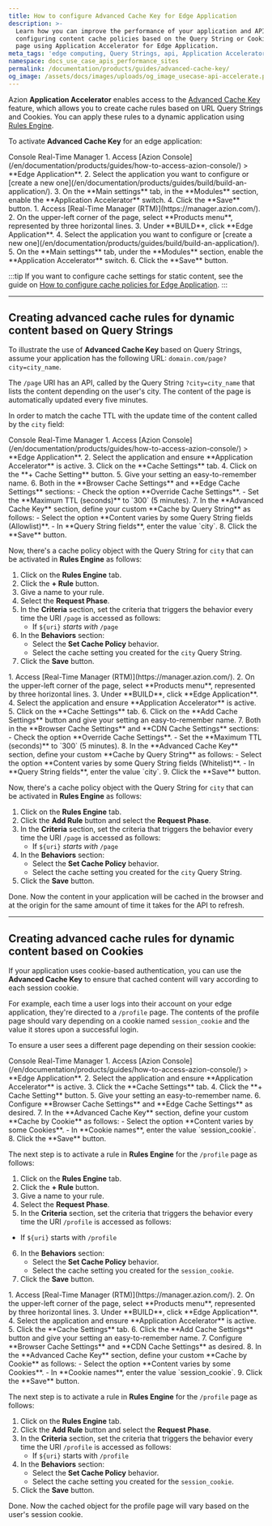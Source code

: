 ```yaml
---
title: How to configure Advanced Cache Key for Edge Application
description: >-
  Learn how you can improve the performance of your application and APIs by
  configuring content cache policies based on the Query String or Cookie of a
  page using Application Accelerator for Edge Application.
meta_tags: 'edge computing, Query Strings, api, Application Accelerator, cache'
namespace: docs_use_case_apis_performance_sites
permalink: /documentation/products/guides/advanced-cache-key/
og_image: /assets/docs/images/uploads/og_image_usecase-api-accelerate.png
---
```



<InterfaceNote />

Azion **Application Accelerator** enables access to the [Advanced Cache Key](/en/documentation/products/build/edge-application/cache-settings/#advanced-cache-key) feature, which allows you to create cache rules based on URL Query Strings and Cookies. You can apply these rules to a dynamic application using [Rules Engine](/en/documentation/products/build/edge-application/rules-engine/).

To activate **Advanced Cache Key** for an edge application:

<Tabs client:visible>
    <Fragment slot="tab.console">Console</Fragment>
    <Fragment slot="tab.rtm">Real-Time Manager</Fragment>

<Fragment slot="panel.console">
1. Access [Azion Console](/en/documentation/products/guides/how-to-access-azion-console/) > **Edge Application**.
2. Select the application you want to configure or [create a new one](/en/documentation/products/guides/build/build-an-application/).
3. On the **Main settings** tab, in the **Modules** section, enable the **Application Accelerator** switch.
4. Click the **Save** button.
</Fragment>

<Fragment slot="panel.rtm">
1. Access [Real-Time Manager (RTM)](https://manager.azion.com/).
2. On the upper-left corner of the page, select **Products menu**, represented by three horizontal lines.
3. Under **BUILD**, click **Edge Application**.
4. Select the application you want to configure or [create a new one](/en/documentation/products/guides/build/build-an-application/).
5. On the **Main settings** tab, under the **Modules** section, enable the **Application Accelerator** switch.
6. Click the **Save** button.
</Fragment>

</Tabs>

:::tip
If you want to configure cache settings for static content, see the guide on [How to configure cache policies for Edge Application](/en/documentation/products/guides/cache-settings/).
:::

---

## Creating advanced cache rules for dynamic content based on Query Strings

To illustrate the use of **Advanced Cache Key** based on Query Strings, assume your application has the following URL: `domain.com/page?city=city_name`.

The `/page` URI has an API, called by the Query String `?city=city_name` that lists the content depending on the user's city. The content of the page is automatically updated every five minutes.

In order to match the cache TTL with the update time of the content called by the `city` field:

<Tabs client:visible>
    <Fragment slot="tab.console">Console</Fragment>
    <Fragment slot="tab.rtm">Real-Time Manager</Fragment>

<Fragment slot="panel.console">
1. Access [Azion Console](/en/documentation/products/guides/how-to-access-azion-console/) > **Edge Application**.
2. Select the application and ensure **Application Accelerator** is active.
3. Click on the **Cache Settings** tab.
4. Click on the **+ Cache Setting** button.
5. Give your setting an easy-to-remember name.
6. Both in the **Browser Cache Settings** and **Edge Cache Settings** sections:
    - Check the option **Override Cache Settings**.
    - Set the **Maximum TTL (seconds)** to `300` (5 minutes).
7. In the **Advanced Cache Key** section, define your custom **Cache by Query String** as follows:
    - Select the option **Content varies by some Query String fields (Allowlist)**.
    - In **Query String fields**, enter the value `city`.
8. Click the **Save** button.

Now, there's a cache policy object with the Query String for `city` that can be activated in **Rules Engine** as follows:

1. Click on the **Rules Engine** tab.
2. Click the **+ Rule** button.
3. Give a name to your rule.
4. Select the **Request Phase**.
5. In the **Criteria** section, set the criteria that triggers the behavior every time the URI `/page` is accessed as follows:
    - If `${uri}` *starts with* `/page`
6. In the **Behaviors** section:
    - Select the **Set Cache Policy** behavior.
    - Select the cache setting you created for the `city` Query String.
7. Click the **Save** button.
</Fragment>

<Fragment slot="panel.rtm">
1. Access [Real-Time Manager (RTM)](https://manager.azion.com/).
2. On the upper-left corner of the page, select **Products menu**, represented by three horizontal lines.
3. Under **BUILD**, click **Edge Application**.
4. Select the application and ensure **Application Accelerator** is active.
5. Click on the **Cache Settings** tab.
6. Click on the **Add Cache Settings** button and give your setting an easy-to-remember name.
7. Both in the **Browser Cache Settings** and **CDN Cache Settings** sections:
    - Check the option **Override Cache Settings**.
    - Set the **Maximum TTL (seconds)** to `300` (5 minutes).
8. In the **Advanced Cache Key** section, define your custom **Cache by Query String** as follows:
    - Select the option **Content varies by some Query String fields (Whitelist)**.
    - In **Query String fields**, enter the value `city`.
9. Click the **Save** button.

Now, there's a cache policy object with the Query String for `city` that can be activated in **Rules Engine** as follows:

1. Click on the **Rules Engine** tab.
2. Click the **Add Rule** button and select the **Request Phase**.
3. In the **Criteria** section, set the criteria that triggers the behavior every time the URI `/page` is accessed as follows:
    - If `${uri}` *starts with* `/page`
4. In the **Behaviors** section:
    - Select the **Set Cache Policy** behavior.
    - Select the cache setting you created for the `city` Query String.
5. Click the **Save** button.
</Fragment>

</Tabs>

Done. Now the content in your application will be cached in the browser and at the origin for the same amount of time it takes for the API to refresh.

---

## Creating advanced cache rules for dynamic content based on Cookies

If your application uses cookie-based authentication, you can use the **Advanced Cache Key** to ensure that cached content will vary according to each session cookie.

For example, each time a user logs into their account on your edge application, they're directed to a `/profile` page. The contents of the profile page should vary depending on a cookie named `session_cookie` and the value it stores upon a successful login.

To ensure a user sees a different page depending on their session cookie:

<Tabs client:visible>
    <Fragment slot="tab.console">Console</Fragment>
    <Fragment slot="tab.rtm">Real-Time Manager</Fragment>

<Fragment slot="panel.console">
1. Access [Azion Console](/en/documentation/products/guides/how-to-access-azion-console/) > **Edge Application**.
2. Select the application and ensure **Application Accelerator** is active.
3. Click the **Cache Settings** tab.
4. Click the **+ Cache Setting** button.
5. Give your setting an easy-to-remember name.
6. Configure **Browser Cache Settings** and **Edge Cache Settings** as desired.
7. In the **Advanced Cache Key** section, define your custom **Cache by Cookie** as follows:
    - Select the option **Content varies by some Cookies**.
    - In **Cookie names**, enter the value `session_cookie`.
8. Click the **Save** button.

The next step is to activate a rule in **Rules Engine** for the `/profile` page as follows:

1. Click on the **Rules Engine** tab.
2. Click the **+ Rule** button.
3. Give a name to your rule.
4. Select the **Request Phase**.
5. In the **Criteria** section, set the criteria that triggers the behavior every time the URI `/profile` is accessed as follows:
- If `${uri}` starts with `/profile`
6. In the **Behaviors** section:
    - Select the **Set Cache Policy** behavior.
    - Select the cache setting you created for the `session_cookie`.
7. Click the **Save** button.
</Fragment>

<Fragment slot="panel.rtm">
1. Access [Real-Time Manager (RTM)](https://manager.azion.com/).
2. On the upper-left corner of the page, select **Products menu**, represented by three horizontal lines.
3. Under **BUILD**, click **Edge Application**.
4. Select the application and ensure **Application Accelerator** is active.
5. Click the **Cache Settings** tab.
6. Click the **Add Cache Settings** button and give your setting an easy-to-remember name.
7. Configure **Browser Cache Settings** and **CDN Cache Settings** as desired.
8. In the **Advanced Cache Key** section, define your custom **Cache by Cookie** as follows:
    - Select the option **Content varies by some Cookies**.
    - In **Cookie names**, enter the value `session_cookie`.
9. Click the **Save** button.

The next step is to activate a rule in **Rules Engine** for the `/profile` page as follows:

1. Click on the **Rules Engine** tab.
2. Click the **Add Rule** button and select the **Request Phase**.
3. In the **Criteria** section, set the criteria that triggers the behavior every time the URI `/profile` is accessed as follows:
    - If `${uri}` starts with `/profile`
4. In the **Behaviors** section:
    - Select the **Set Cache Policy** behavior.
    - Select the cache setting you created for the `session_cookie`.
5. Click the **Save** button.
</Fragment>

</Tabs>

Done. Now the cached object for the profile page will vary based on the user's session cookie.


